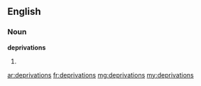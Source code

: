 ==English==

===Noun===
'''deprivations'''

# {{plural of|[[deprivation]]}}

[[ar:deprivations]]
[[fr:deprivations]]
[[mg:deprivations]]
[[my:deprivations]]